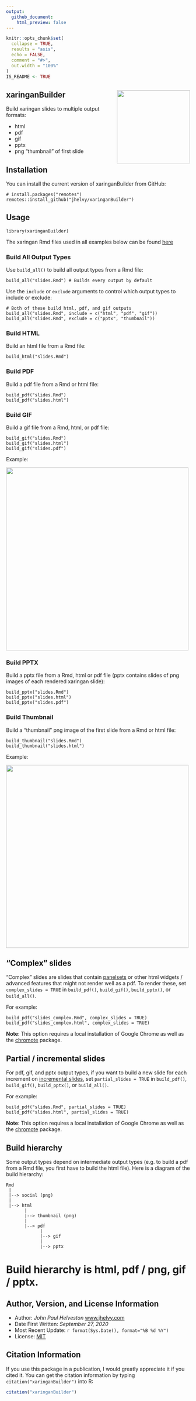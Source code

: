 ```yaml
---
output:
  github_document:
    html_preview: false
---
```


<!-- README.md is generated from README.Rmd. Please edit that file -->

```r
knitr::opts_chunk$set(
  collapse = TRUE,
  results = "asis",
  echo = FALSE,
  comment = "#>",
  out.width = "100%"
)
IS_README <- TRUE
```

## xaringanBuilder <img src="man/figures/hex_sticker.png" align="right" width="200"/>

Build xaringan slides to multiple output formats:

- html
- pdf
- gif
- pptx
- png "thumbnail" of first slide

## Installation

You can install the current version of xaringanBuilder from GitHub:

```
# install.packages("remotes")
remotes::install_github("jhelvy/xaringanBuilder")
```

## Usage

```
library(xaringanBuilder)
```

The xaringan Rmd files used in all examples below can be found [here](https://github.com/jhelvy/xaringanBuilder/tree/master/inst/example)

### Build All Output Types

Use `build_all()` to build all output types from a Rmd file:

```
build_all("slides.Rmd") # Builds every output by default
```

Use the `include` or `exclude` arguments to control which output types to include or exclude:

```
# Both of these build html, pdf, and gif outputs
build_all("slides.Rmd", include = c("html", "pdf", "gif"))
build_all("slides.Rmd", exclude = c("pptx", "thumbnail"))
```

### Build HTML

Build an html file from a Rmd file:

```
build_html("slides.Rmd")
```

### Build PDF

Build a pdf file from a Rmd or html file:

```
build_pdf("slides.Rmd")
build_pdf("slides.html")
```

### Build GIF

Build a gif file from a Rmd, html, or pdf file:

```
build_gif("slides.Rmd")
build_gif("slides.html")
build_gif("slides.pdf")
```

Example:

<img src="man/figures/slides.gif" width=500>

### Build PPTX

Build a pptx file from a Rmd, html or pdf file (pptx contains slides of png images of each rendered xaringan slide):

```
build_pptx("slides.Rmd")
build_pptx("slides.html")
build_pptx("slides.pdf")
```

### Build Thumbnail

Build a "thumbnail" png image of the first slide from a Rmd or html file:

```
build_thumbnail("slides.Rmd")
build_thumbnail("slides.html")
```

Example:

<img src="man/figures/slides.png" width=500>

## "Complex" slides

"Complex" slides are slides that contain [panelsets](https://pkg.garrickadenbuie.com/xaringanExtra/#/panelset) or other html widgets / advanced features that might not render well as a pdf. To render these, set `complex_slides = TRUE` in `build_pdf()`, `build_gif()`, `build_pptx()`, or `build_all()`.

For example:

```
build_pdf("slides_complex.Rmd", complex_slides = TRUE)
build_pdf("slides_complex.html", complex_slides = TRUE)
```

**Note**: This option requires a local installation of Google Chrome as well as the [chromote](https://github.com/rstudio/chromote) package.

## Partial / incremental slides

For pdf, gif, and pptx output types, if you want to build a new slide for each increment on [incremental slides](https://slides.yihui.org/xaringan/incremental.html#1), set `partial_slides = TRUE` in `build_pdf()`, `build_gif()`, `build_pptx()`, or `build_all()`.

For example:

```
build_pdf("slides.Rmd", partial_slides = TRUE)
build_pdf("slides.html", partial_slides = TRUE)
```

**Note**: This option requires a local installation of Google Chrome as well as the [chromote](https://github.com/rstudio/chromote) package.

## Build hierarchy

Some output types depend on intermediate output types (e.g. to build a pdf from a Rmd file, you first have to build the html file). Here is a diagram of the build hierarchy:

```
Rmd
 |
 |--> social (png)
 |
 |--> html
       |
       |--> thumbnail (png)
       |
       |--> pdf
             |
             |--> gif
             |
             |--> pptx
```

# Build hierarchy is html, pdf / png, gif / pptx.

## Author, Version, and License Information

- Author: *John Paul Helveston* [www.jhelvy.com](http://www.jhelvy.com/)
- Date First Written: *September 27, 2020*
- Most Recent Update: `r format(Sys.Date(), format="%B %d %Y")`
- License: [MIT](https://github.com/jhelvy/xaringanBuilder/blob/master/LICENSE.md)

## Citation Information

If you use this package in a publication, I would greatly appreciate it if you cited it. You can get the citation information by typing `citation("xaringanBuilder")` into R:

```r
citation("xaringanBuilder")
```

